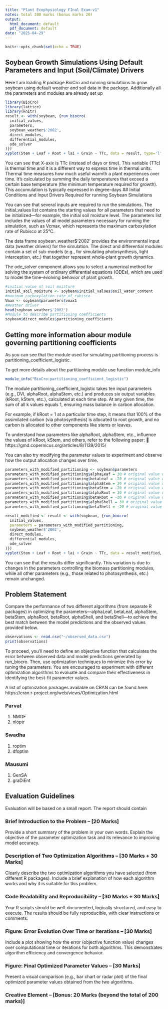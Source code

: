 ```yaml
---
title: "Plant Ecophysiology FInal Exam-v1"
notes: total 200 marks (bonus marks 20)
output:
  html_document: default
  pdf_document: default
date: "2025-04-29"
---
```


```r
knitr::opts_chunk$set(echo = TRUE)
```

## Soybean Growth Simulations Using Default Parameters and Input (Soil/Climate) Drivers
Here I am loading R package BioCro and running simulations to grow soybean using default weather and soil data in the package.
Additionally all the parameters and modules are already set up

```r
library(BioCro)
library(lattice)
library(knitr)
result <- with(soybean, {run_biocro(
  initial_values,
  parameters,
  soybean_weather$'2002',
  direct_modules,
  differential_modules,
  ode_solver
)})
xyplot(Stem + Leaf + Root + lai + Grain ~ TTc, data = result, type='l', auto = TRUE)
```

You can see that X-axix is TTc (instead of days or time). This variable (TTc) is thermal time and it is a different way to express time in thermal units. Thermal time measures how much useful warmth a plant experiences over time. It's calculated by summing the daily temperatures that exceed a certain base temperature (the minimum temperature required for growth). This accumulation is typically expressed in degree-days
## Initial Conditions and Input Drivers Required for running Soybean Simulations


You can see that several inputs are required to run the simulations. The initial_values list contains the starting values for all parameters that need to be initialized—for example, the initial soil moisture level. The parameters list includes the values of all model parameters necessary for running the simulation, such as Vcmax, which represents the maximum carboxylation rate of Rubisco at 25°C.

The data frame soybean_weather$'2002' provides the environmental input data (weather drivers) for the simulation. The direct and differential modules contain a set of sub-models (e.g., for simulating photosynthesis, light interception, etc.) that together represent whole-plant growth dynamics.

The ode_solver component allows you to select a numerical method for solving the system of ordinary differential equations (ODEs), which are used to model the time-evolving behavior of plant growth.

```r
#initial value of soil moisture
initial_soil_moisture <- soybean$initial_values$soil_water_content
#maximum carboxylation rate of rubisco
Vmax <- soybean$parameters$vmax1
#Weather driver
head(soybean_weather$'2002')
#Module to describe partitioning coefficients
soybean$direct_modules$partitioning_coefficients
```

## Getting more information abour module governing partitioning coefficients

As you can see that the module used for simulating partitioning process is partitioning_coefficient_logistic. 


To get more details about the partitioning module use function module_info
```r
module_info("BioCro:partitioning_coefficient_logistic")
```
The module partitioning_coefficient_logistic takes ten input parameters (e.g., DVI, alphaRoot, alphaStem, etc.) and produces six output variables (kRoot, kStem, etc.), calculated at each time step. At any given time, the sum of all k values equals 1, ensuring mass balance in carbon allocation.

For example, if kRoot = 1 at a particular time step, it means that 100% of the assimilated carbon (via photosynthesis) is allocated to root growth, and no carbon is allocated to other components like stems or leaves.

To understand how parameters like alphaRoot, alphaStem, etc., influence the values of kRoot, kStem, and others, refer to the following paper:
🔗 https://gmd.copernicus.org/articles/8/1139/2015/

You can also try modifying the parameter values to experiment and observe how the output allocation changes over time.

```r
parameters_with_modified_partitioning <- soybean$parameters
parameters_with_modified_partitioning$alphaLeaf = 30 # original value was 23.8895
parameters_with_modified_partitioning$betaLeaf = -20 # original value was -18.0851
parameters_with_modified_partitioning$alphaStem = 30 # original value was 24.8248
parameters_with_modified_partitioning$betaStem = -20 # original value was  -18.5214
parameters_with_modified_partitioning$alphaRoot = 30 # original value was 36.967
parameters_with_modified_partitioning$betaRoot = -20 # original value was  -40.1915
parameters_with_modified_partitioning$alphaShell = 30 # original value was 13.5955
parameters_with_modified_partitioning$betaShell = -20 # original value was  -9.9809

result_modified <- result <- with(soybean, {run_biocro(
  initial_values,
  parameters = parameters_with_modified_partitioning,
  soybean_weather$'2002',
  direct_modules,
  differential_modules,
  ode_solver
)})
xyplot(Stem + Leaf + Root + lai + Grain ~ TTc, data = result_modified, type='l', auto = TRUE)
```

You can see that the results differ significantly. This variation is due to changes in the parameters controlling the biomass partitioning modules, while all other parameters (e.g., those related to photosynthesis, etc.) remain unchanged.



## Problem Statement

Compare the performance of two different algorithms (from separate R packages) in optimizing the parameters—alphaLeaf, betaLeaf, alphaStem, betaStem, alphaRoot, betaRoot, alphaShell, and betaShell—to achieve the best match between the model predictions and the observed values provided below.

```r
observations <- read.csv("~/observed_data.csv")
print(observations)
```

To proceed, you’ll need to define an objective function that calculates the error between observed data and model predictions generated by run_biocro. Then, use optimization techniques to minimize this error by tuning the parameters. You are encouraged to experiment with different optimization algorithms to evaluate and compare their effectiveness in identifying the best-fit parameter values.

A list of optimization packages available on CRAN can be found here:
https://cran.r-project.org/web/views/Optimization.html

### Parvat

1. NMOF
2. nloptr

### Swadha
1. roptim 
2. dfoptim

### Mausumi
1. GenSA 
2. graDiEnt

## Evaluation Guidelines
Evaluation will be based on a small report. The report should contain

### Brief Introduction to the Problem – [20 Marks]
Provide a short summary of the problem in your own words. Explain the objective of the parameter optimization task and its relevance to improving model accuracy.

### Description of Two Optimization Algorithms – [30 Marks + 30 Marks]
Clearly describe the two optimization algorithms you have selected (from different R packages). Include a brief explanation of how each algorithm works and why it is suitable for this problem.

### Code Readability and Reproducibility – [30 Marks + 30 Marks]
Your R scripts should be well-documented, logically structured, and easy to execute. The results should be fully reproducible, with clear instructions or comments.

### Figure: Error Evolution Over Time or Iterations – [30 Marks]
Include a plot showing how the error (objective function value) changes over computational time or iterations for both algorithms. This demonstrates algorithm efficiency and convergence behavior.

### Figure: Final Optimized Parameter Values – [30 Marks]
Present a visual comparison (e.g., bar chart or radar plot) of the final optimized parameter values obtained from the two algorithms.

### Creative Element – [Bonus: 20 Marks (beyond the total of 200 marks)]



















